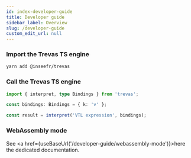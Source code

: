 ```yaml
---
id: index-developer-guide
title: Developer guide
sidebar_label: Overview
slug: /developer-guide
custom_edit_url: null
---
```



### Import the Trevas TS engine

```bash
yarn add @inseefr/trevas
```

### Call the Trevas TS engine

```typescript
import { interpret, type Bindings } from 'trevas';

const bindings: Bindings = { k: 'v' };

const result = interpret('VTL expression', bindings);
```

### WebAssembly mode

See <a href={useBaseUrl('/developer-guide/webassembly-mode')}>here</a> the dedicated documentation.
